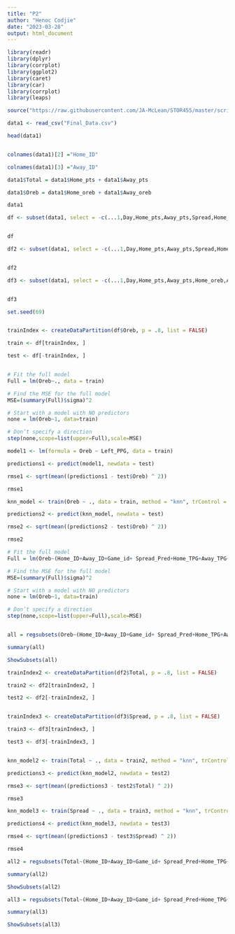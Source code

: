 ---
title: "P2"
author: "Henoc Codjie"
date: "2023-03-28"
output: html_document
---

```{r}

library(readr)
library(dplyr)
library(corrplot)
library(ggplot2)
library(caret)
library(car)
library(corrplot)
library(leaps)

source("https://raw.githubusercontent.com/JA-McLean/STOR455/master/scripts/ShowSubsets.R")
```


```{r}

data1 <- read_csv("Final_Data.csv")

head(data1)


colnames(data1)[2] ="Home_ID"

colnames(data1)[3] ="Away_ID"

data1$Total = data1$Home_pts + data1$Away_pts

data1$Oreb = data1$Home_oreb + data1$Away_oreb

data1

```

```{r}

df <- subset(data1, select = -c(...1,Day,Home_pts,Away_pts,Spread,Home_oreb,Away_oreb,Home_FGPct,Away_FGPct,Home_3Pct,Away_3Pct,Home_Steals,Away_Steals,Left_pts,Right_pts,Left_FGPct,Right_FGPct,Left_oreb,Right_oreb,Left_3Pct,Right_3Pct,Total))


df

df2 <- subset(data1, select = -c(...1,Day,Home_pts,Away_pts,Spread,Home_oreb,Away_oreb,Home_FGPct,Away_FGPct,Home_3Pct,Away_3Pct,Home_Steals,Away_Steals,Left_pts,Right_pts,Left_FGPct,Right_FGPct,Left_oreb,Right_oreb,Left_3Pct,Right_3Pct,Oreb))


df2

df3 <- subset(data1, select = -c(...1,Day,Home_pts,Away_pts,Home_oreb,Away_oreb,Home_FGPct,Away_FGPct,Home_3Pct,Away_3Pct,Home_Steals,Away_Steals,Left_pts,Right_pts,Left_FGPct,Right_FGPct,Left_oreb,Right_oreb,Left_3Pct,Right_3Pct,Oreb))


df3


```


```{r}

set.seed(69)


trainIndex <- createDataPartition(df$Oreb, p = .8, list = FALSE)

train <- df[trainIndex, ]

test <- df[-trainIndex, ]



```

```{r}

# Fit the full model
Full = lm(Oreb~., data = train)

# Find the MSE for the full model
MSE=(summary(Full)$sigma)^2

# Start with a model with NO predictors
none = lm(Oreb~1, data=train)

# Don’t specify a direction
step(none,scope=list(upper=Full),scale=MSE)

```

```{r}

model1 <- lm(formula = Oreb ~ Left_PPG, data = train)

predictions1 <- predict(model1, newdata = test)

rmse1 <- sqrt(mean((predictions1 - test$Oreb) ^ 2))

rmse1

```

```{r}


knn_model <- train(Oreb ~ ., data = train, method = "knn", trControl = trainControl(method = "cv", number = 5), preProcess = c("center", "scale"), tuneLength = 10, metric = "RMSE", na.action=na.exclude)


```

```{r}

predictions2 <- predict(knn_model, newdata = test)

rmse2 <- sqrt(mean((predictions2 - test$Oreb) ^ 2))

rmse2

```


```{r}

# Fit the full model
Full = lm(Oreb~(Home_ID+Away_ID+Game_id+ Spread_Pred+Home_TPG+Away_TPG+Home_TSG+Away_TSG+Home_TOG+Away_TOG+Home_PPG+Away_PPG+Home_SPG+Away_SPG+Home_OPG+Away_OPG+Matchup_ID+Left_ID+Right_ID+Left_TPG+Right_TPG+Left_TSG+Right_TSG+Left_TOG+Right_TOG+Left_PPG+Right_PPG+Left_SPG+Right_SPG+Left_OPG+Right_TSG+Left_TOG+Right_TOG+Left_PPG+Right_PPG+Left_SPG+Right_SPG+Left_OPG+Right_OPG)^2, data = na.omit(train))

# Find the MSE for the full model
MSE=(summary(Full)$sigma)^2

# Start with a model with NO predictors
none = lm(Oreb~1, data=train)

# Don’t specify a direction
step(none,scope=list(upper=Full),scale=MSE)



```

```{r}

all = regsubsets(Oreb~(Home_ID+Away_ID+Game_id+ Spread_Pred+Home_TPG+Away_TPG+Home_TSG+Away_TSG+Home_TOG+Away_TOG+Home_PPG+Away_PPG+Home_SPG+Away_SPG+Home_OPG+Away_OPG+Matchup_ID+Left_ID+Right_ID+Left_TPG+Right_TPG+Left_TSG+Right_TSG+Left_TOG+Right_TOG+Left_PPG+Right_PPG+Left_SPG+Right_SPG+Left_OPG+Right_TSG+Left_TOG+Right_TOG+Left_PPG+Right_PPG+Left_SPG+Right_SPG+Left_OPG+Right_OPG), data = na.omit(train))

summary(all)


```

```{r}

ShowSubsets(all)

```

```{r}

trainIndex2 <- createDataPartition(df2$Total, p = .8, list = FALSE)

train2 <- df2[trainIndex2, ]

test2 <- df2[-trainIndex2, ]


trainIndex3 <- createDataPartition(df3$Spread, p = .8, list = FALSE)

train3 <- df3[trainIndex3, ]

test3 <- df3[-trainIndex3, ]



```

```{r}


knn_model2 <- train(Total ~ ., data = train2, method = "knn", trControl = trainControl(method = "cv", number = 5), preProcess = c("center", "scale"), tuneLength = 10, metric = "RMSE", na.action=na.exclude)


```

```{r}

predictions3 <- predict(knn_model2, newdata = test2)

rmse3 <- sqrt(mean((predictions3 - test2$Total) ^ 2))

rmse3

```
```{r}


knn_model3 <- train(Spread ~ ., data = train3, method = "knn", trControl = trainControl(method = "cv", number = 5), preProcess = c("center", "scale"), tuneLength = 10, metric = "RMSE", na.action=na.exclude)


```

```{r}

predictions4 <- predict(knn_model3, newdata = test3)

rmse4 <- sqrt(mean((predictions3 - test3$Spread) ^ 2))

rmse4

```
```{r}

all2 = regsubsets(Total~(Home_ID+Away_ID+Game_id+ Spread_Pred+Home_TPG+Away_TPG+Home_TSG+Away_TSG+Home_TOG+Away_TOG+Home_PPG+Away_PPG+Home_SPG+Away_SPG+Home_OPG+Away_OPG+Matchup_ID+Left_ID+Right_ID+Left_TPG+Right_TPG+Left_TSG+Right_TSG+Left_TOG+Right_TOG+Left_PPG+Right_PPG+Left_SPG+Right_SPG+Left_OPG+Right_TSG+Left_TOG+Right_TOG+Left_PPG+Right_PPG+Left_SPG+Right_SPG+Left_OPG+Right_OPG), data = na.omit(train2))

summary(all2)


```

```{r}

ShowSubsets(all2)

```

```{r}

all3 = regsubsets(Total~(Home_ID+Away_ID+Game_id+ Spread_Pred+Home_TPG+Away_TPG+Home_TSG+Away_TSG+Home_TOG+Away_TOG+Home_PPG+Away_PPG+Home_SPG+Away_SPG+Home_OPG+Away_OPG+Matchup_ID+Left_ID+Right_ID+Left_TPG+Right_TPG+Left_TSG+Right_TSG+Left_TOG+Right_TOG+Left_PPG+Right_PPG+Left_SPG+Right_SPG+Left_OPG+Right_TSG+Left_TOG+Right_TOG+Left_PPG+Right_PPG+Left_SPG+Right_SPG+Left_OPG+Right_OPG), data = na.omit(train3))

summary(all3)


```

```{r}

ShowSubsets(all3)

```



